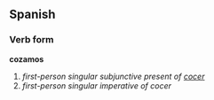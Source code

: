 ==Spanish==
===Verb form===
'''cozamos'''

# ''first-person singular subjunctive present of [[cocer]]''
# ''first-person singular imperative of cocer''